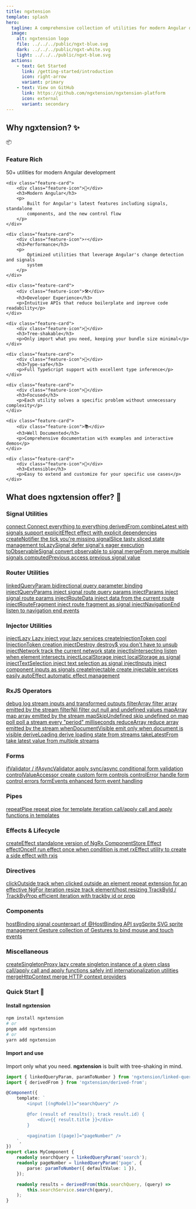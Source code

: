 ```yaml
---
title: ngxtension
template: splash
hero:
  tagline: A comprehensive collection of utilities for modern Angular development.
  image:
    alt: ngxtension logo
    file: ../../../public/ngxt-blue.svg
    dark: ../../../public/ngxt-white.svg
    light: ../../../public/ngxt-blue.svg
  actions:
    - text: Get Started
      link: /getting-started/introduction
      icon: right-arrow
      variant: primary
    - text: View on GitHub
      link: https://github.com/ngxtension/ngxtension-platform
      icon: external
      variant: secondary
---
```


## Why ngxtension? ✨

<div class="features-grid">
	<div class="feature-card">
		<div class="feature-icon">📦</div>
		<h3>Feature Rich</h3>
		<p>50+ utilities for modern Angular development</p>
	</div>

    <div class="feature-card">
    	<div class="feature-icon">🚀</div>
    	<h3>Modern Angular</h3>
    	<p>
    		Built for Angular's latest features including signals, standalone
    		components, and the new control flow
    	</p>
    </div>

    <div class="feature-card">
    	<div class="feature-icon">⚡</div>
    	<h3>Performance</h3>
    	<p>
    		Optimized utilities that leverage Angular's change detection and signals
    		system
    	</p>
    </div>

    <div class="feature-card">
    	<div class="feature-icon">🛠️</div>
    	<h3>Developer Experience</h3>
    	<p>Intuitive APIs that reduce boilerplate and improve code readability</p>
    </div>

    <div class="feature-card">
    	<div class="feature-icon">🌳</div>
    	<h3>Tree-shakable</h3>
    	<p>Only import what you need, keeping your bundle size minimal</p>
    </div>

    <div class="feature-card">
    	<div class="feature-icon">🔄</div>
    	<h3>Type-safe</h3>
    	<p>Full TypeScript support with excellent type inference</p>
    </div>

    <div class="feature-card">
    	<div class="feature-icon">🎯</div>
    	<h3>Focused</h3>
    	<p>Each utility solves a specific problem without unnecessary complexity</p>
    </div>

    <div class="feature-card">
    	<div class="feature-icon">📚</div>
    	<h3>Well Documented</h3>
    	<p>Comprehensive documentation with examples and interactive demos</p>
    </div>

    <div class="feature-card">
    	<div class="feature-icon">🔌</div>
    	<h3>Extensible</h3>
    	<p>Easy to extend and customize for your specific use cases</p>
    </div>

</div>

## What does **ngxtension** offer? 🚀

### Signal Utilities

<div class="utilities-grid">
	<a href="/utilities/signals/connect/" class="utility-card">
		<span class="utility-name">connect</span>
		<span class="utility-desc">Connect everything to everything</span>
	</a>
	<a href="/utilities/signals/derived-from/" class="utility-card">
		<span class="utility-name">derivedFrom</span>
		<span class="utility-desc">combineLatest with signals support</span>
	</a>
	<a href="/utilities/signals/explicit-effect/" class="utility-card">
		<span class="utility-name">explicitEffect</span>
		<span class="utility-desc">effect with explicit dependencies</span>
	</a>
	<a href="/utilities/signals/create-notifier/" class="utility-card">
		<span class="utility-name">createNotifier</span>
		<span class="utility-desc">the tick you're missing</span>
	</a>
	<a href="/utilities/signals/signal-slice/" class="utility-card">
		<span class="utility-name">signalSlice</span>
		<span class="utility-desc">tasty sliced state management</span>
	</a>
	<a href="/utilities/signals/to-lazy-signal/" class="utility-card">
		<span class="utility-name">toLazySignal</span>
		<span class="utility-desc">defer signal's eager execution</span>
	</a>
	<a href="/utilities/signals/to-observable-signal/" class="utility-card">
		<span class="utility-name">toObservableSignal</span>
		<span class="utility-desc">convert observable to signal</span>
	</a>
	<a href="/utilities/signals/merge-from/" class="utility-card">
		<span class="utility-name">mergeFrom</span>
		<span class="utility-desc">merge multiple signals</span>
	</a>
	<a href="/utilities/signals/computed-previous/" class="utility-card">
		<span class="utility-name">computedPrevious</span>
		<span class="utility-desc">access previous signal value</span>
	</a>
</div>

### Router Utilities

<div class="utilities-grid">
	<a href="/utilities/injectors/linked-query-param/" class="utility-card">
		<span class="utility-name">linkedQueryParam</span>
		<span class="utility-desc">bidirectional query parameter binding</span>
	</a>
	<a href="/utilities/injectors/inject-query-params/" class="utility-card">
		<span class="utility-name">injectQueryParams</span>
		<span class="utility-desc">inject signal route query params</span>
	</a>
	<a href="/utilities/injectors/inject-params/" class="utility-card">
		<span class="utility-name">injectParams</span>
		<span class="utility-desc">inject signal route params</span>
	</a>
	<a href="/utilities/injectors/inject-route-data/" class="utility-card">
		<span class="utility-name">injectRouteData</span>
		<span class="utility-desc">inject data from the current route</span>
	</a>
	<a href="/utilities/injectors/inject-route-fragment/" class="utility-card">
		<span class="utility-name">injectRouteFragment</span>
		<span class="utility-desc">inject route fragment as signal</span>
	</a>
	<a href="/utilities/injectors/navigation-end/" class="utility-card">
		<span class="utility-name">injectNavigationEnd</span>
		<span class="utility-desc">listen to navigation end events</span>
	</a>
</div>

### Injector Utilities

<div class="utilities-grid">
	<a href="/utilities/injectors/inject-lazy/" class="utility-card">
		<span class="utility-name">injectLazy</span>
		<span class="utility-desc">Lazy inject your lazy services</span>
	</a>
	<a href="/utilities/injectors/create-injection-token/" class="utility-card">
		<span class="utility-name">createInjectionToken</span>
		<span class="utility-desc">cool InjectionToken creation</span>
	</a>
	<a href="/utilities/injectors/inject-destroy/" class="utility-card">
		<span class="utility-name">injectDestroy</span>
		<span class="utility-desc">destroy$ you don't have to unsub</span>
	</a>
	<a href="/utilities/injectors/inject-network/" class="utility-card">
		<span class="utility-name">injectNetwork</span>
		<span class="utility-desc">track the current network state</span>
	</a>
	<a href="/utilities/injectors/inject-is-intersecting/" class="utility-card">
		<span class="utility-name">injectIsIntersecting</span>
		<span class="utility-desc">listen when element intersects</span>
	</a>
	<a href="/utilities/injectors/inject-local-storage/" class="utility-card">
		<span class="utility-name">injectLocalStorage</span>
		<span class="utility-desc">inject localStorage as signal</span>
	</a>
	<a href="/utilities/injectors/inject-text-selection/" class="utility-card">
		<span class="utility-name">injectTextSelection</span>
		<span class="utility-desc">inject text selection as signal</span>
	</a>
	<a href="/utilities/injectors/inject-inputs/" class="utility-card">
		<span class="utility-name">injectInputs</span>
		<span class="utility-desc">inject component inputs as signals</span>
	</a>
	<a href="/utilities/injectors/create-injectable/" class="utility-card">
		<span class="utility-name">createInjectable</span>
		<span class="utility-desc">create injectable services easily</span>
	</a>
	<a href="/utilities/injectors/auto-effect/" class="utility-card">
		<span class="utility-name">autoEffect</span>
		<span class="utility-desc">automatic effect management</span>
	</a>
</div>

### RxJS Operators

<div class="utilities-grid">
	<a href="/utilities/operators/debug/" class="utility-card">
		<span class="utility-name">debug</span>
		<span class="utility-desc">log stream inputs and transformed outputs</span>
	</a>
	<a href="/utilities/operators/filter-array/" class="utility-card">
		<span class="utility-name">filterArray</span>
		<span class="utility-desc">filter array emitted by the stream</span>
	</a>
	<a href="/utilities/operators/filter-nil/" class="utility-card">
		<span class="utility-name">filterNil</span>
		<span class="utility-desc">filter out null and undefined values</span>
	</a>
	<a href="/utilities/operators/map-array/" class="utility-card">
		<span class="utility-name">mapArray</span>
		<span class="utility-desc">map array emitted by the stream</span>
	</a>
	<a href="/utilities/operators/map-skip-undefined/" class="utility-card">
		<span class="utility-name">mapSkipUndefined</span>
		<span class="utility-desc">skip undefined on map</span>
	</a>
	<a href="/utilities/operators/poll/" class="utility-card">
		<span class="utility-name">poll</span>
		<span class="utility-desc">poll a stream every "period" milliseconds</span>
	</a>
	<a href="/utilities/operators/reduce-array/" class="utility-card">
		<span class="utility-name">reduceArray</span>
		<span class="utility-desc">reduce array emitted by the stream</span>
	</a>
	<a href="/utilities/operators/when-document-visible/" class="utility-card">
		<span class="utility-name">whenDocumentVisible</span>
		<span class="utility-desc">emit only when document is visible</span>
	</a>
	<a href="/utilities/operators/derive-loading/" class="utility-card">
		<span class="utility-name">deriveLoading</span>
		<span class="utility-desc">derive loading state from streams</span>
	</a>
	<a href="/utilities/operators/take-latest-from/" class="utility-card">
		<span class="utility-name">takeLatestFrom</span>
		<span class="utility-desc">take latest value from multiple streams</span>
	</a>
</div>

### Forms

<div class="utilities-grid">
	<a href="/utilities/forms/if-validator/" class="utility-card">
		<span class="utility-name">ifValidator / ifAsyncValidator</span>
		<span class="utility-desc">
			apply sync/async conditional form validation
		</span>
	</a>
	<a href="/utilities/forms/control-value-accessor/" class="utility-card">
		<span class="utility-name">controlValueAccessor</span>
		<span class="utility-desc">create custom form controls</span>
	</a>
	<a href="/utilities/forms/control-error/" class="utility-card">
		<span class="utility-name">controlError</span>
		<span class="utility-desc">handle form control errors</span>
	</a>
	<a href="/utilities/forms/form-events/" class="utility-card">
		<span class="utility-name">formEvents</span>
		<span class="utility-desc">enhanced form event handling</span>
	</a>
</div>

### Pipes

<div class="utilities-grid">
	<a href="/utilities/pipes/repeat-pipe/" class="utility-card">
		<span class="utility-name">repeatPipe</span>
		<span class="utility-desc">repeat pipe for template iteration</span>
	</a>
	<a href="/utilities/pipes/call-apply/" class="utility-card">
		<span class="utility-name">call/apply</span>
		<span class="utility-desc">call and apply functions in templates</span>
	</a>
</div>

### Effects & Lifecycle

<div class="utilities-grid">
	<a href="/utilities/stores/create-effect/" class="utility-card">
		<span class="utility-name">createEffect</span>
		<span class="utility-desc">
			standalone version of NgRx ComponentStore Effect
		</span>
	</a>
	<a href="/utilities/effects/effect-once-if/" class="utility-card">
		<span class="utility-name">effectOnceIf</span>
		<span class="utility-desc">run effect once when condition is met</span>
	</a>
	<a href="/utilities/operators/rx-effect/" class="utility-card">
		<span class="utility-name">rxEffect</span>
		<span class="utility-desc">utility to create a side effect with rxjs</span>
	</a>
</div>

### Directives

<div class="utilities-grid">
	<a href="/utilities/directives/click-outside/" class="utility-card">
		<span class="utility-name">clickOutside</span>
		<span class="utility-desc">track when clicked outside an element</span>
	</a>
	<a href="/utilities/directives/repeat/" class="utility-card">
		<span class="utility-name">repeat</span>
		<span class="utility-desc">extension for an effective NgFor iteration</span>
	</a>
	<a href="/utilities/directives/resize/" class="utility-card">
		<span class="utility-name">resize</span>
		<span class="utility-desc">track element/host resizing</span>
	</a>
	<a href="/utilities/directives/trackby-id-prop/" class="utility-card">
		<span class="utility-name">TrackById / TrackByProp</span>
		<span class="utility-desc">
			efficient iteration with trackby id or prop
		</span>
	</a>
</div>

### Components

<div class="utilities-grid">
	<a href="/utilities/components/host-binding/" class="utility-card">
		<span class="utility-name">hostBinding</span>
		<span class="utility-desc">signal counterpart of @HostBinding API</span>
	</a>
	<a href="/utilities/components/svg-sprite/" class="utility-card">
		<span class="utility-name">svgSprite</span>
		<span class="utility-desc">SVG sprite management</span>
	</a>
	<a href="/utilities/gesture/intro/" class="utility-card">
		<span class="utility-name">Gesture</span>
		<span class="utility-desc">
			collection of Gestures to bind mouse and touch events
		</span>
	</a>
</div>

### Miscellaneous

<div class="utilities-grid">
	<a href="/utilities/miscellaneous/singleton-proxy/" class="utility-card">
		<span class="utility-name">createSingletonProxy</span>
		<span class="utility-desc">
			lazy create singleton instance of a given class
		</span>
	</a>
	<a href="/utilities/miscellaneous/call-apply/" class="utility-card">
		<span class="utility-name">call/apply</span>
		<span class="utility-desc">call and apply functions safely</span>
	</a>
	<a href="/utilities/intl/intl/" class="utility-card">
		<span class="utility-name">intl</span>
		<span class="utility-desc">internationalization utilities</span>
	</a>
	<a href="/utilities/http/merge-http-context/" class="utility-card">
		<span class="utility-name">mergeHttpContext</span>
		<span class="utility-desc">merge HTTP context providers</span>
	</a>
</div>

### Quick Start 🚀

#### Install ngxtension

```bash
npm install ngxtension
# or
pnpm add ngxtension
# or
yarn add ngxtension
```

#### Import and use

Import only what you need. **ngxtension** is built with tree-shaking in mind.

```typescript
import { linkedQueryParam, paramToNumber } from 'ngxtension/linked-query-param';
import { derivedFrom } from 'ngxtension/derived-from';

@Component({
	template: `
		<input [(ngModel)]="searchQuery" />

		@for (result of results(); track result.id) {
			<div>{{ result.title }}</div>
		}

		<pagination [(page)]="pageNumber" />
	`,
})
export class MyComponent {
	readonly searchQuery = linkedQueryParam('search');
	readonly pageNumber = linkedQueryParam('page', {
		parse: paramToNumber({ defaultValue: 1 }),
	});

	readonly results = derivedFrom(this.searchQuery, (query) =>
		this.searchService.search(query),
	);
}
```
